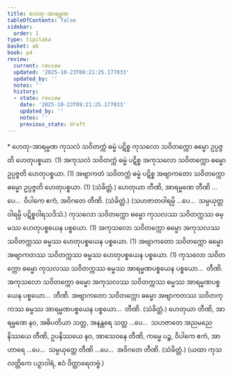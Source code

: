 ```yaml
---
title: ဟေတု-အာရမ္မဏ
tableOfContents: false
sidebar:
  order: 1
type: tipitaka
basket: ab
book: p4
review:
  current: review
  updated: '2025-10-23T09:21:25.177033'
  updated_by: ''
  notes: ''
  history:
  - state: review
    date: '2025-10-23T09:21:25.177033'
    updated_by: ''
    notes: ''
    previous_state: draft
---
```



<ReviewStatus review={frontmatter.review} showDetails={true} />

<HypothesisAnnotation frontmatter={frontmatter} />

<DynamicBreadcrumb />

<Paragraph type="center" book="p4">
* ဟေတု-အာရမ္မဏ
</Paragraph>

<Division number="12" book="p4" e="ch" v="39" p="605">

<Paragraph number="1558" book="p4">
ကုသလံ သဝိတက္ကံ ဓမ္မံ ပဋိစ္စ ကုသလော သဝိတက္ကော ဓမ္မော ဥပ္ပဇ္ဇတိ ဟေတုပစ္စယာ. (1)
</Paragraph>

<Paragraph number="1559" book="p4">
အကုသလံ သဝိတက္ကံ ဓမ္မံ ပဋိစ္စ အကုသလော သဝိတက္ကော ဓမ္မော ဥပ္ပဇ္ဇတိ ဟေတုပစ္စယာ. (1)
</Paragraph>

<Paragraph number="1560" book="p4">
အဗျာကတံ သဝိတက္ကံ ဓမ္မံ ပဋိစ္စ အဗျာကတော သဝိတက္ကော ဓမ္မော ဥပ္ပဇ္ဇတိ ဟေတုပစ္စယာ. (1) (သံခိတ္တံ.)
</Paragraph>

</Division>
<Division number="13" book="p4" e="ch" v="39" p="606">

<Paragraph number="1561" book="p4">
ဟေတုယာ တီဏိ, အာရမ္မဏေ တီဏိ …ပေ…  ဝိပါကေ ဧကံ, အဝိဂတေ တီဏိ. (သံခိတ္တံ.)
</Paragraph>

<Paragraph number="1562" book="p4">
(သဟဇာတဝါရမ္ပိ …ပေ…  သမ္ပယုတ္တဝါရမ္ပိ ပဋိစ္စဝါရသဒိသံ.)
</Paragraph>

</Division>
<Division number="14" book="p4" e="ch" v="39" p="606">

<Paragraph number="1563" book="p4">
ကုသလော သဝိတက္ကော ဓမ္မော ကုသလဿ သဝိတက္ကဿ ဓမ္မဿ ဟေတုပစ္စယေန ပစ္စယော. (1)
</Paragraph>

<Paragraph number="1564" book="p4">
အကုသလော သဝိတက္ကော ဓမ္မော အကုသလဿ သဝိတက္ကဿ ဓမ္မဿ ဟေတုပစ္စယေန ပစ္စယော. (1)
</Paragraph>

<Paragraph number="1565" book="p4">
အဗျာကတော သဝိတက္ကော ဓမ္မော အဗျာကတဿ သဝိတက္ကဿ ဓမ္မဿ ဟေတုပစ္စယေန ပစ္စယော. (1)
</Paragraph>

<Paragraph number="1566" book="p4">
ကုသလော သဝိတက္ကော ဓမ္မော ကုသလဿ သဝိတက္ကဿ ဓမ္မဿ အာရမ္မဏပစ္စယေန ပစ္စယော…  တီဏိ.
</Paragraph>

<Paragraph number="1567" book="p4">
အကုသလော သဝိတက္ကော ဓမ္မော အကုသလဿ သဝိတက္ကဿ ဓမ္မဿ အာရမ္မဏပစ္စယေန ပစ္စယော…  တီဏိ.
</Paragraph>

<Paragraph number="1568" book="p4">
အဗျာကတော သဝိတက္ကော ဓမ္မော အဗျာကတဿ သဝိတက္ကဿ ဓမ္မဿ အာရမ္မဏပစ္စယေန ပစ္စယော…  တီဏိ. (သံခိတ္တံ.)
</Paragraph>

</Division>
<Division number="15" book="p4" e="ch" v="39" p="606">

<Paragraph number="1569" book="p4">
ဟေတုယာ တီဏိ, အာရမ္မဏေ နဝ, အဓိပတိယာ သတ္တ, အနန္တရေ သတ္တ …ပေ…  သဟဇာတေ အညမညေ နိဿယေ တီဏိ, ဥပနိဿယေ နဝ, အာသေဝနေ တီဏိ, ကမ္မေ ပဉ္စ, ဝိပါကေ ဧကံ, အာဟာရေ …ပေ…  သမ္ပယုတ္တေ တီဏိ …ပေ…  အဝိဂတေ တီဏိ. (သံခိတ္တံ.)
</Paragraph>

<Paragraph number="1570" book="p4">
(ယထာ ကုသလတ္တိကေ ပဉှာဝါရံ, ဧဝံ ဝိတ္ထာရေတဗ္ဗံ.)
</Paragraph>
</Division>